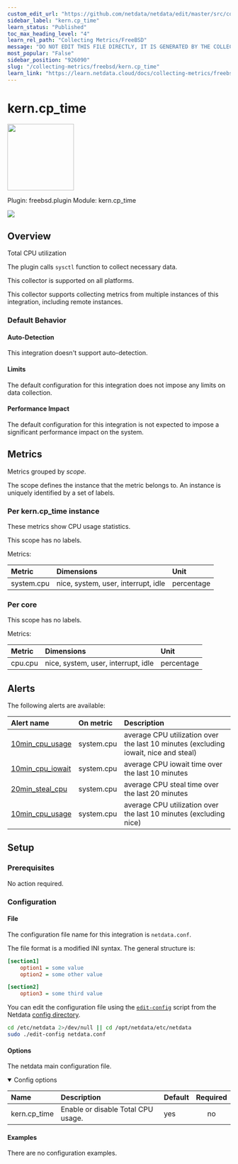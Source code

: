 ```yaml
---
custom_edit_url: "https://github.com/netdata/netdata/edit/master/src/collectors/freebsd.plugin/metadata.yaml"
sidebar_label: "kern.cp_time"
learn_status: "Published"
toc_max_heading_level: "4"
learn_rel_path: "Collecting Metrics/FreeBSD"
message: "DO NOT EDIT THIS FILE DIRECTLY, IT IS GENERATED BY THE COLLECTOR'S metadata.yaml FILE"
most_popular: "False"
sidebar_position: "926090"
slug: "/collecting-metrics/freebsd/kern.cp_time"
learn_link: "https://learn.netdata.cloud/docs/collecting-metrics/freebsd/kern.cp_time"
---
```



# kern.cp_time


<img src="https://netdata.cloud/img/freebsd.svg" width="150"/>


Plugin: freebsd.plugin
Module: kern.cp_time

<img src="https://img.shields.io/badge/maintained%20by-Netdata-%2300ab44" />

## Overview

Total CPU utilization

The plugin calls `sysctl` function to collect necessary data.

This collector is supported on all platforms.

This collector supports collecting metrics from multiple instances of this integration, including remote instances.


### Default Behavior

#### Auto-Detection

This integration doesn't support auto-detection.

#### Limits

The default configuration for this integration does not impose any limits on data collection.

#### Performance Impact

The default configuration for this integration is not expected to impose a significant performance impact on the system.


## Metrics

Metrics grouped by *scope*.

The scope defines the instance that the metric belongs to. An instance is uniquely identified by a set of labels.



### Per kern.cp_time instance

These metrics show CPU usage statistics.

This scope has no labels.

Metrics:

| Metric | Dimensions | Unit |
|:------|:----------|:----|
| system.cpu | nice, system, user, interrupt, idle | percentage |

### Per core



This scope has no labels.

Metrics:

| Metric | Dimensions | Unit |
|:------|:----------|:----|
| cpu.cpu | nice, system, user, interrupt, idle | percentage |



## Alerts


The following alerts are available:

| Alert name  | On metric | Description |
|:------------|:----------|:------------|
| [ 10min_cpu_usage ](https://github.com/netdata/netdata/blob/master/src/health/health.d/cpu.conf) | system.cpu | average CPU utilization over the last 10 minutes (excluding iowait, nice and steal) |
| [ 10min_cpu_iowait ](https://github.com/netdata/netdata/blob/master/src/health/health.d/cpu.conf) | system.cpu | average CPU iowait time over the last 10 minutes |
| [ 20min_steal_cpu ](https://github.com/netdata/netdata/blob/master/src/health/health.d/cpu.conf) | system.cpu | average CPU steal time over the last 20 minutes |
| [ 10min_cpu_usage ](https://github.com/netdata/netdata/blob/master/src/health/health.d/cpu.conf) | system.cpu | average CPU utilization over the last 10 minutes (excluding nice) |


## Setup

### Prerequisites

No action required.

### Configuration

#### File

The configuration file name for this integration is `netdata.conf`.

The file format is a modified INI syntax. The general structure is:

```ini
[section1]
    option1 = some value
    option2 = some other value

[section2]
    option3 = some third value
```
You can edit the configuration file using the [`edit-config`](/docs/netdata-agent/configuration#edit-a-configuration-file-using-edit-config) script from the
Netdata [config directory](/docs/netdata-agent/configuration#the-netdata-config-directory).

```bash
cd /etc/netdata 2>/dev/null || cd /opt/netdata/etc/netdata
sudo ./edit-config netdata.conf
```
#### Options

The netdata main configuration file.

<details open>
<summary>Config options</summary>

| Name | Description | Default | Required |
|:----|:-----------|:-------|:--------:|
| kern.cp_time | Enable or disable Total CPU usage. | yes | no |

</details>

#### Examples
There are no configuration examples.


